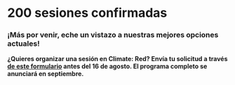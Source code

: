 # 200 sesiones confirmadas

### ¡Más por venir, eche un vistazo a nuestras mejores opciones actuales!

**¿Quieres organizar una sesión en Climate: Red? Envía tu solicitud a través
[de este formulario](https://future-rcrc.com/es/climate-red-cumbre-climatica-virtual/)
antes del 16 de agosto.
El programa completo se anunciará en septiembre.**
